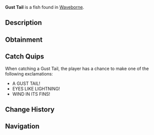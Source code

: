 {{FishInfobox
|image          = Gust Tail.png
|rarity         = Mythical
|sea            = Second Sea
|location       = [[Waveborne]]
|sublocation    = 
|sources        = Fishing Rod
|radar_location = 
|prog_speed     = -65
|xp             = 1100
|weather        = Windy
|time           = 
|season         = Summer
|bait           = Nightmare Larva
|base_weight    = 1200
|base_value     = 2200
|weight_range   = 650
|base_chance    = 3
|base_resil     = 20
}}
'''Gust Tail''' is a {{Rarity|Mythical}} fish found in [[Waveborne]].

== Description ==
{{Description|A beige colored fish with piercing yellow eyes and dark grey stripes, riding the gusts below.|Bestiary Entry}}

== Obtainment ==
{{Description|It soars beneath stormy whispers.|Bestiary Hint}}
{{Fish Availability|
Waveborne
|top_rods      = 
Free Spirit Rod\30148.78\161872.32;
Egg Rod\25241.19\111557.64;
Verdant Shear Rod\23991.58\105137.16;
Blazebringer Rod\23830.05\102948.1;
Great Dreamer Rod\23770.48\103457.96;
Destiny Rod\16481.6\83354.06;
Heaven's Rod\16396.71\86029.75;
Azure Of Lagoon\22669.13\119819.94;
Leviathan's Fang Rod\19935.3\107034.93;
Trident Rod\19032.21\101470.45;
Ethereal Prism Rod\16886.73\85979.67;
Seraphic Rod\16702.73\78233.65;
No-Life Rod\15899.55\72854.79;
Challenger's Rod\15387.21\70145.85;
Rod Of The Forgotten Fang\15335.51\70199.47;
Rod Of The Exalted One\15298.93\71343.28;
Rod Of The Depths\14609.49\65276.03;
Depthseeker Rod\14028.5\66729.41;
Volcanic Rod\13900.78\64704.37;
Zeus Rod\13740.3\63957.39;
Avalanche Rod\13722.06\65416.56;
Steady Rod\13075.44\64744.84
|recommended   = Free Spirit Rod
}}

== Catch Quips ==
When catching a Gust Tail, the player has a chance to make one of the following exclamations:
* A GUST TAIL!
* EYES LIKE LIGHTNING!
* WIND IN ITS FINS!

== Change History ==
{{Change History|{{subst:Current Version}}}}

== Navigation ==
{{Fish Navbox|Waveborne}}